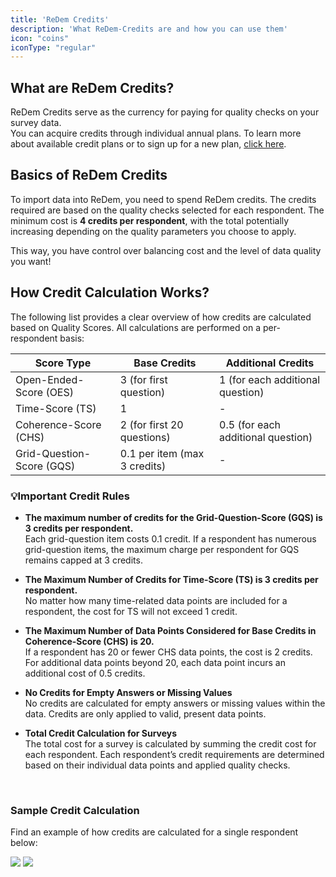 ```yaml
---
title: 'ReDem Credits'
description: 'What ReDem-Credits are and how you can use them'
icon: "coins"
iconType: "regular"
---
```


## What are ReDem Credits?

ReDem Credits serve as the currency for paying for quality checks on your survey data. <br/>
You can acquire credits through individual annual plans. To learn more about available credit plans or to sign up for a new plan, [click here](https://redem.io/pricing/).

## Basics of ReDem Credits
To import data into ReDem, you need to spend ReDem credits. The credits required are based on the quality checks selected for each respondent. 
The minimum cost is **4 credits per respondent**, with the total potentially increasing depending on the quality parameters you choose to apply. 

This way, you have control over balancing cost and the level of data quality you want! 

## How Credit Calculation Works?

The following list provides a clear overview of how credits are calculated based on Quality Scores. All calculations are performed on a per-respondent basis:

<table>
  <thead>
    <tr>
      <th style={{border: '1px solid #e3e3e3', padding: '10px', backgroundColor: '#F0F0F0', textAlign: 'left'}} >Score Type</th>
      <th style={{border: '1px solid #e3e3e3', padding: '10px', backgroundColor: '#F0F0F0', textAlign: 'left'}}>Base Credits</th>
      <th style={{border: '1px solid #e3e3e3', padding: '10px', backgroundColor: '#F0F0F0', textAlign: 'left'}}>Additional Credits</th>
    </tr>
  </thead>
  <tbody>
    <tr>
      <td style={{border: '1px solid #e3e3e3', padding: '10px'}}>Open-Ended-Score (OES)</td>
      <td style={{border: '1px solid #e3e3e3', padding: '10px'}}>3 (for first question)</td>
      <td style={{border: '1px solid #e3e3e3', padding: '10px'}}>1 (for each additional question)</td>
    </tr>
    <tr>
      <td style={{border: '1px solid #e3e3e3', padding: '10px'}}>Time-Score (TS)</td>
      <td style={{border: '1px solid #e3e3e3', padding: '10px'}}>1</td>
      <td style={{border: '1px solid #e3e3e3', padding: '10px'}}>-</td>
    </tr>
    <tr>
      <td style={{border: '1px solid #e3e3e3', padding: '10px'}}>Coherence-Score (CHS)</td>
      <td style={{border: '1px solid #e3e3e3', padding: '10px'}}>2 (for first 20 questions)</td>
      <td style={{border: '1px solid #e3e3e3', padding: '10px'}}>0.5 (for each additional question)</td>
    </tr>
    <tr>
      <td style={{border: '1px solid #e3e3e3', padding: '10px'}}>Grid-Question-Score (GQS)</td>
      <td style={{border: '1px solid #e3e3e3', padding: '10px'}}>0.1 per item (max 3 credits)</td>
      <td style={{border: '1px solid #e3e3e3', padding: '10px'}}>-</td>
    </tr>
  </tbody>
</table>

### 💡Important Credit Rules
- **The maximum number of credits for the Grid-Question-Score (GQS) is 3 credits per respondent.** <br/>
Each grid-question item costs 0.1 credit. If a respondent has numerous grid-question items, the maximum charge per respondent for GQS remains capped at 3 credits.

- **The Maximum Number of Credits for Time-Score (TS) is 3 credits per respondent.** <br/>
No matter how many time-related data points are included for a respondent, the cost for TS will not exceed 1 credit.

- **The Maximum Number of Data Points Considered for Base Credits in Coherence-Score (CHS) is 20.** <br/>
If a respondent has 20 or fewer CHS data points, the cost is 2 credits. For additional data points beyond 20, each data point incurs an additional cost of 0.5 credits.

- **No Credits for Empty Answers or Missing Values** <br/>
No credits are calculated for empty answers or missing values within the data. Credits are only applied to valid, present data points.

- **Total Credit Calculation for Surveys** <br/>
The total cost for a survey is calculated by summing the credit cost for each respondent. Each respondent’s credit requirements are determined based on their individual data points and applied quality checks.

<br/>

### Sample Credit Calculation
Find an example of how credits are calculated for a single respondent below:

<img className="hidden dark:block" src="/images/Credit-Calculation-Example-Dark.png" />
<img className="block dark:hidden" src="/images/Credit-Calculation-Example-Light.png" />
